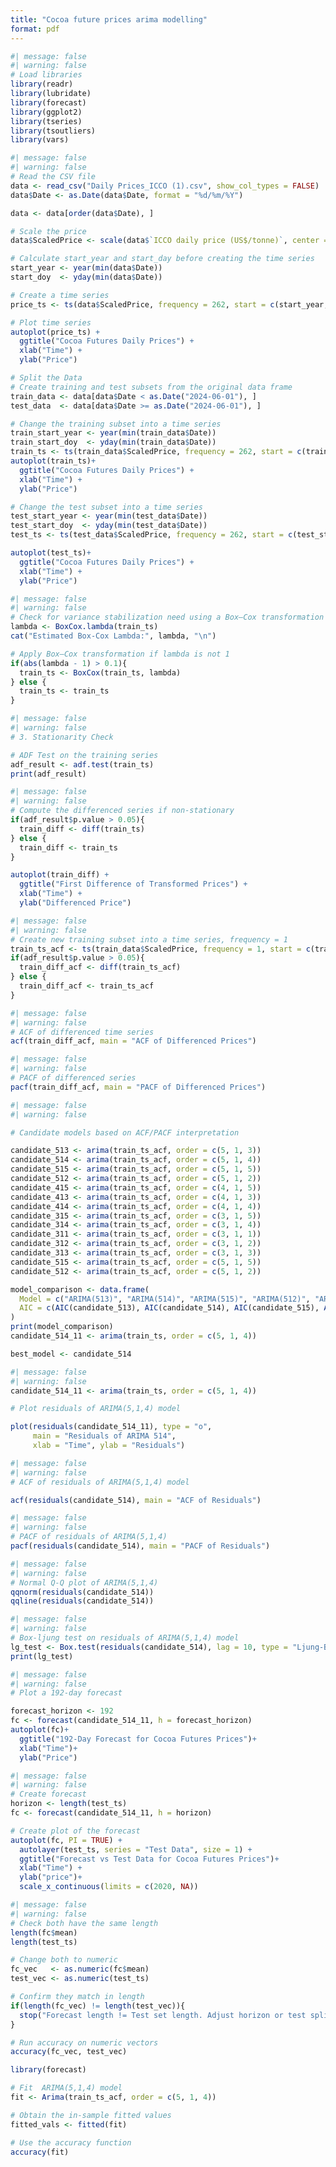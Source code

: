 ```yaml
---
title: "Cocoa future prices arima modelling"
format: pdf
---
```


```r
#| message: false
#| warning: false
# Load libraries
library(readr)
library(lubridate)  
library(forecast)  
library(ggplot2)    
library(tseries)   
library(tsoutliers)
library(vars)
```

```r
#| message: false
#| warning: false
# Read the CSV file 
data <- read_csv("Daily Prices_ICCO (1).csv", show_col_types = FALSE)
data$Date <- as.Date(data$Date, format = "%d/%m/%Y")

data <- data[order(data$Date), ]

# Scale the price
data$ScaledPrice <- scale(data$`ICCO daily price (US$/tonne)`, center = TRUE, scale = TRUE)

# Calculate start_year and start_day before creating the time series
start_year <- year(min(data$Date))
start_doy  <- yday(min(data$Date))

# Create a time series 
price_ts <- ts(data$ScaledPrice, frequency = 262, start = c(start_year, start_doy))

# Plot time series
autoplot(price_ts) +
  ggtitle("Cocoa Futures Daily Prices") +
  xlab("Time") +
  ylab("Price")
```

```r
# Split the Data 
# Create training and test subsets from the original data frame
train_data <- data[data$Date < as.Date("2024-06-01"), ]
test_data  <- data[data$Date >= as.Date("2024-06-01"), ]

# Change the training subset into a time series
train_start_year <- year(min(train_data$Date))
train_start_doy  <- yday(min(train_data$Date))
train_ts <- ts(train_data$ScaledPrice, frequency = 262, start = c(train_start_year, train_start_doy))
autoplot(train_ts)+
  ggtitle("Cocoa Futures Daily Prices") +
  xlab("Time") +
  ylab("Price")
```

```r
# Change the test subset into a time series
test_start_year <- year(min(test_data$Date))
test_start_doy  <- yday(min(test_data$Date))
test_ts <- ts(test_data$ScaledPrice, frequency = 262, start = c(test_start_year, test_start_doy))

autoplot(test_ts)+
  ggtitle("Cocoa Futures Daily Prices") +
  xlab("Time") +
  ylab("Price")
```

```r
#| message: false
#| warning: false
# Check for variance stabilization need using a Box–Cox transformation
lambda <- BoxCox.lambda(train_ts)
cat("Estimated Box-Cox Lambda:", lambda, "\n")

# Apply Box–Cox transformation if lambda is not 1
if(abs(lambda - 1) > 0.1){
  train_ts <- BoxCox(train_ts, lambda)
} else {
  train_ts <- train_ts
}
```

```r
#| message: false
#| warning: false
# 3. Stationarity Check

# ADF Test on the training series
adf_result <- adf.test(train_ts)
print(adf_result)
```

```r
#| message: false
#| warning: false
# Compute the differenced series if non-stationary
if(adf_result$p.value > 0.05){
  train_diff <- diff(train_ts)
} else {
  train_diff <- train_ts
}

autoplot(train_diff) +
  ggtitle("First Difference of Transformed Prices") +
  xlab("Time") +
  ylab("Differenced Price")

```

```r
#| message: false
#| warning: false
# Create new training subset into a time series, frequency = 1
train_ts_acf <- ts(train_data$ScaledPrice, frequency = 1, start = c(train_start_year, train_start_doy))
if(adf_result$p.value > 0.05){
  train_diff_acf <- diff(train_ts_acf)
} else {
  train_diff_acf <- train_ts_acf
}
```

```r
#| message: false
#| warning: false
# ACF of differenced time series
acf(train_diff_acf, main = "ACF of Differenced Prices")
```

```r
#| message: false
#| warning: false
# PACF of differenced series
pacf(train_diff_acf, main = "PACF of Differenced Prices")
```

```r
#| message: false
#| warning: false

# Candidate models based on ACF/PACF interpretation

candidate_513 <- arima(train_ts_acf, order = c(5, 1, 3))
candidate_514 <- arima(train_ts_acf, order = c(5, 1, 4))
candidate_515 <- arima(train_ts_acf, order = c(5, 1, 5))
candidate_512 <- arima(train_ts_acf, order = c(5, 1, 2))
candidate_415 <- arima(train_ts_acf, order = c(4, 1, 5))
candidate_413 <- arima(train_ts_acf, order = c(4, 1, 3))
candidate_414 <- arima(train_ts_acf, order = c(4, 1, 4))
candidate_315 <- arima(train_ts_acf, order = c(3, 1, 5))
candidate_314 <- arima(train_ts_acf, order = c(3, 1, 4))
candidate_311 <- arima(train_ts_acf, order = c(3, 1, 1))
candidate_312 <- arima(train_ts_acf, order = c(3, 1, 2))
candidate_313 <- arima(train_ts_acf, order = c(3, 1, 3))
candidate_515 <- arima(train_ts_acf, order = c(5, 1, 5))
candidate_512 <- arima(train_ts_acf, order = c(5, 1, 2))

model_comparison <- data.frame(
  Model = c("ARIMA(513)", "ARIMA(514)", "ARIMA(515)", "ARIMA(512)", "ARIMA(415)", "ARIMA(413)", "ARIMA(414)", "ARIMA(315)", "ARIMA(314)", "ARIMA(311)", "ARIMA(312)", "ARIMA(313)"),
  AIC = c(AIC(candidate_513), AIC(candidate_514), AIC(candidate_515), AIC(candidate_512), AIC(candidate_415), AIC(candidate_413), AIC(candidate_414), AIC(candidate_315), AIC(candidate_314), AIC(candidate_311), AIC(candidate_312), AIC(candidate_313))
)
print(model_comparison)
candidate_514_11 <- arima(train_ts, order = c(5, 1, 4))

best_model <- candidate_514
```

```r
#| message: false
#| warning: false
candidate_514_11 <- arima(train_ts, order = c(5, 1, 4))

# Plot residuals of ARIMA(5,1,4) model

plot(residuals(candidate_514_11), type = "o",
     main = "Residuals of ARIMA 514",
     xlab = "Time", ylab = "Residuals")
```

```r
#| message: false
#| warning: false
# ACF of residuals of ARIMA(5,1,4) model

acf(residuals(candidate_514), main = "ACF of Residuals")
```

```r
#| message: false
#| warning: false
# PACF of residuals of ARIMA(5,1,4)
pacf(residuals(candidate_514), main = "PACF of Residuals")
```
```r
#| message: false
#| warning: false
# Normal Q-Q plot of ARIMA(5,1,4)
qqnorm(residuals(candidate_514))
qqline(residuals(candidate_514))
```
```r
#| message: false
#| warning: false
# Box-ljung test on residuals of ARIMA(5,1,4) model
lg_test <- Box.test(residuals(candidate_514), lag = 10, type = "Ljung-Box")
print(lg_test)
```

```r
#| message: false
#| warning: false
# Plot a 192-day forecast

forecast_horizon <- 192
fc <- forecast(candidate_514_11, h = forecast_horizon)
autoplot(fc)+
  ggtitle("192-Day Forecast for Cocoa Futures Prices")+
  xlab("Time")+
  ylab("Price")
```
```r
#| message: false
#| warning: false
# Create forecast
horizon <- length(test_ts)
fc <- forecast(candidate_514_11, h = horizon)

# Create plot of the forecast
autoplot(fc, PI = TRUE) +
  autolayer(test_ts, series = "Test Data", size = 1) +
  ggtitle("Forecast vs Test Data for Cocoa Futures Prices")+
  xlab("Time") +
  ylab("price")+
  scale_x_continuous(limits = c(2020, NA))


```


```r
#| message: false
#| warning: false
# Check both have the same length
length(fc$mean)   
length(test_ts)   

# Change both to numeric
fc_vec   <- as.numeric(fc$mean)
test_vec <- as.numeric(test_ts)

# Confirm they match in length
if(length(fc_vec) != length(test_vec)){
  stop("Forecast length != Test set length. Adjust horizon or test split.")
}

# Run accuracy on numeric vectors
accuracy(fc_vec, test_vec)
```

```r
library(forecast)

# Fit  ARIMA(5,1,4) model
fit <- Arima(train_ts_acf, order = c(5, 1, 4))

# Obtain the in-sample fitted values
fitted_vals <- fitted(fit)

# Use the accuracy function
accuracy(fit)

```
